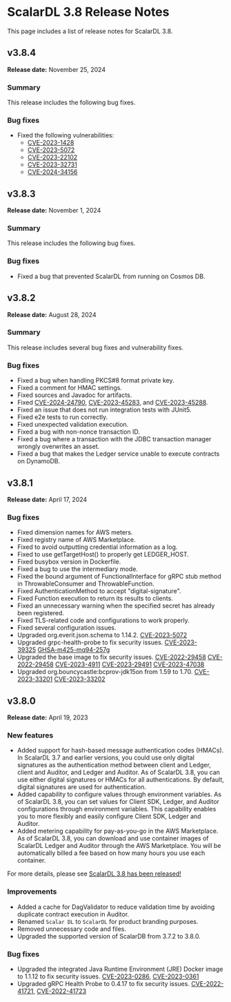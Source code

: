# ScalarDL 3.8 Release Notes

This page includes a list of release notes for ScalarDL 3.8.

## v3.8.4

**Release date:** November 25, 2024

### Summary

This release includes the following bug fixes.

### Bug fixes

- Fixed the following vulnerabilities:
  - [CVE-2023-1428](https://github.com/advisories/GHSA-6628-q6j9-w8vg "CVE-2023-1428")
  - [CVE-2023-5072](https://github.com/advisories/GHSA-4jq9-2xhw-jpx7 "CVE-2023-5072")
  - [CVE-2023-22102](https://github.com/advisories/GHSA-m6vm-37g8-gqvh "CVE-2023-22102")
  - [CVE-2023-32731](https://github.com/advisories/GHSA-cfgp-2977-2fmm "CVE-2023-32731")
  - [CVE-2024-34156](https://github.com/advisories/GHSA-crqm-pwhx-j97f "CVE-2024-34156")

## v3.8.3

**Release date:** November 1, 2024

### Summary

This release includes the following bug fixes.

### Bug fixes

- Fixed a bug that prevented ScalarDL from running on Cosmos DB.

## v3.8.2

**Release date:** August 28, 2024

### Summary

This release includes several bug fixes and vulnerability fixes.

### Bug fixes

- Fixed a bug when handling PKCS#8 format private key.
- Fixed a comment for HMAC settings.
- Fixed sources and Javadoc for artifacts.
- Fixed [CVE-2024-24790](https://github.com/advisories/GHSA-49gw-vxvf-fc2g "CVE-2024-24790"), [CVE-2023-45283](https://github.com/advisories/GHSA-vvjp-q62m-2vph "CVE-2023-45283"), and [CVE-2023-45288](https://github.com/advisories/GHSA-4v7x-pqxf-cx7m "CVE-2023-45288").
- Fixed an issue that does not run integration tests with JUnit5.
- Fixed e2e tests to run correctly.
- Fixed unexpected validation execution.
- Fixed a bug with non-nonce transaction ID.
- Fixed a bug where a transaction with the JDBC transaction manager wrongly overwrites an asset.
- Fixed a bug that makes the Ledger service unable to execute contracts on DynamoDB.

## v3.8.1

**Release date:** April 17, 2024

### Bug fixes

- Fixed dimension names for AWS meters.
- Fixed registry name of AWS Marketplace.
- Fixed to avoid outputting credential information as a log.
- Fixed to use getTargetHost() to properly get LEDGER_HOST.
- Fixed busybox version in Dockerfile.
- Fixed a bug to use the intermediary mode.
- Fixed the bound argument of FunctionalInterface for gRPC stub method in ThrowableConsumer and ThrowableFunction.
- Fixed AuthenticationMethod to accept "digital-signature".
- Fixed Function execution to return its results to clients.
- Fixed an unnecessary warning when the specified secret has already been registered.
- Fixed TLS-related code and configurations to work properly.
- Fixed several configuration issues.
- Upgraded org.everit.json.schema to 1.14.2. [CVE-2023-5072](https://github.com/advisories/GHSA-4jq9-2xhw-jpx7 "CVE-2023-5072")
- Upgraded grpc-health-probe to fix security issues. [CVE-2023-39325](https://github.com/advisories/GHSA-4374-p667-p6c8 "CVE-2023-39325") [GHSA-m425-mq94-257g](https://github.com/advisories/GHSA-m425-mq94-257g "GHSA-m425-mq94-257g")
- Upgraded the base image to fix security issues. [CVE-2022-29458](https://github.com/advisories/GHSA-jh4f-5j2m-4v9c "CVE-2022-29458") [CVE-2022-29458](https://github.com/advisories/GHSA-jh4f-5j2m-4v9c "CVE-2022-29458") [CVE-2023-4911](https://github.com/advisories/GHSA-m77w-6vjw-wh2f "CVE-2023-4911") [CVE-2023-29491](https://github.com/advisories/GHSA-vh2x-5rx6-qqhv "CVE-2023-29491") [CVE-2023-47038](https://github.com/advisories/GHSA-96fh-9q43-rmjh "CVE-2023-47038")
- Upgraded org.bouncycastle:bcprov-jdk15on from 1.59 to 1.70. [CVE-2023-33201](https://github.com/advisories/GHSA-hr8g-6v94-x4m9 "CVE-2023-33201") [CVE-2023-33202](https://github.com/advisories/GHSA-wjxj-5m7g-mg7q "CVE-2023-33202")

## v3.8.0

**Release date:** April 19, 2023

### New features

- Added support for hash-based message authentication codes (HMACs). In ScalarDL 3.7 and earlier versions, you could use only digital signatures as the authentication method between client and Ledger, client and Auditor, and Ledger and Auditor. As of ScalarDL 3.8, you can use either digital signatures or HMACs for all authentications. By default, digital signatures are used for authentication.
- Added capability to configure values through environment variables. As of ScalarDL 3.8, you can set values for Client SDK, Ledger, and Auditor configurations through environment variables. This capability enables you to more flexibly and easily configure Client SDK, Ledger and Auditor.
- Added metering capability for pay-as-you-go in the AWS Marketplace. As of ScalarDL 3.8, you can download and use container images of ScalarDL Ledger and Auditor through the AWS Marketplace. You will be automatically billed a fee based on how many hours you use each container.

For more details, please see [ScalarDL 3.8 has been released!](https://medium.com/scalar-engineering/scalardl-3-8-has-been-released-40ed12242d6c)

### Improvements

- Added a cache for DagValidator to reduce validation time by avoiding duplicate contract execution in Auditor.
- Renamed `Scalar DL` to `ScalarDL` for product branding purposes.
- Removed unnecessary code and files.
- Upgraded the supported version of ScalarDB from 3.7.2 to 3.8.0.

### Bug fixes

- Upgraded the integrated Java Runtime Environment (JRE) Docker image to 1.1.12 to fix security issues. [CVE-2023-0286](https://nvd.nist.gov/vuln/detail/CVE-2023-0286), [CVE-2023-0361](https://nvd.nist.gov/vuln/detail/CVE-2023-0361)
- Upgraded gRPC Health Probe to 0.4.17 to fix security issues. [CVE-2022-41721](https://nvd.nist.gov/vuln/detail/CVE-2022-41721), [CVE-2022-41723](https://nvd.nist.gov/vuln/detail/cve-2022-41723)
